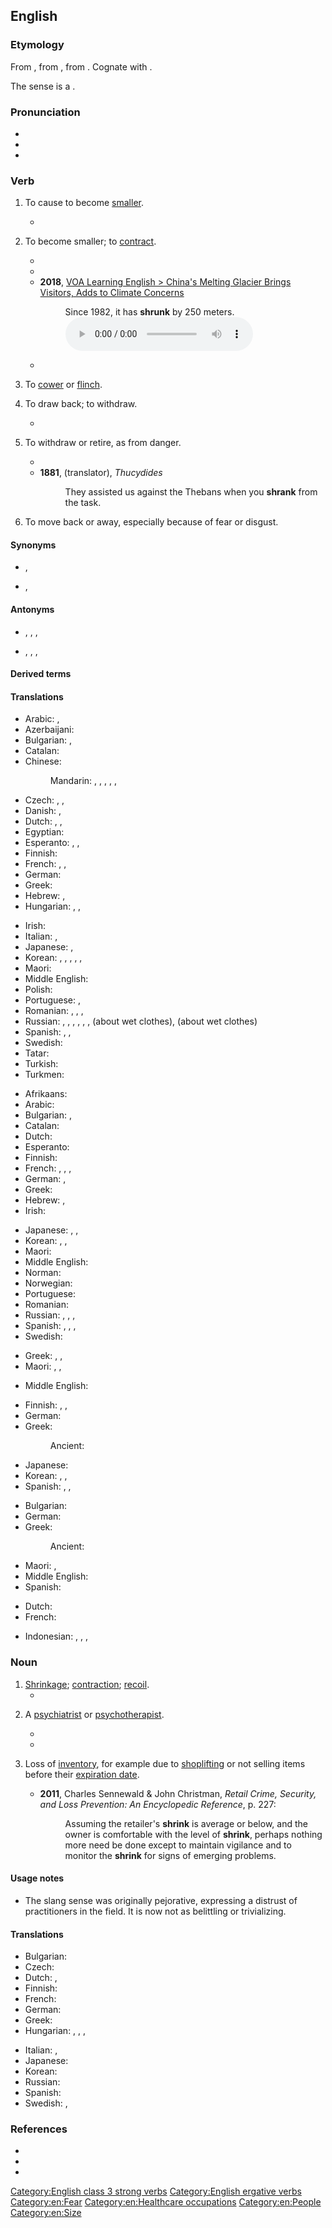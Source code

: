 ==English==

===Etymology===
{{root|en|ine-pro|*(s)ker- (turn)}}
From {{inh|en|enm|schrynken}}, from {{inh|en|ang|sċrincan}}, from {{inh|en|gem-pro|*skrinkwaną}}. Cognate with {{cog|nl|schrinken||to shrink}}.

The sense {{m-g|psychologist, psychotherapist}} is a {{clipping|en|head-shrinker|nocap=1}}.

===Pronunciation===
* {{IPA|en|/ˈʃɹɪŋk/}}
* {{audio|en|En-au-shrink.ogg|Audio (AU)}}
* {{rhymes|en|ɪŋk|s=1}}

===Verb===
{{en-verb|shrinks|shrinking|shrank|past2=shrunk|shrunk|past_ptc2=shrunken}}

# {{lb|en|transitive}} To cause to become [[smaller]].
#: {{ux|en|The dryer '''shrank''' my sweater.}}
#* {{quote-journal|en|year=2008|month=October|author=David Schipper|title=Outsmart your stomach: Seven ways to fill your gut—and lose it, too|journal={{w|Men's Health}}|volume=23|issue=8|issn=1054-4836|page={{gbooks|VMgDAAAAMBAJ|135|shrink}}|passage=The bottom line is this: To '''shrink''' your gut, you need to start listening to it.}}
# {{lb|en|intransitive}} To become smaller; to [[contract]].
#: {{ux|en|This garment will '''shrink''' when [[wet]].}}
#* {{RQ:Bacon Sylva Sylvarum|passage=I have not found that water, by mixture of ashes, will '''shrink''' or draw into less room.}}
#* {{RQ:Dryden Annus Mirabilis|passage=And '''shrink''' like parchment in consuming fire.}}
#* '''2018''', [https://learningenglish.voanews.com/a/china-s-melting-glacier-brings-visitors-concern-over-climate-change/4627742.html VOA Learning English > China's Melting Glacier Brings Visitors, Adds to Climate Concerns]
#*: Since 1982, it has '''shrunk''' by 250 meters. [[File:Since 1982, it has shrunk by 250 meters.ogg]]
#* {{quote-journal|en|date=2021 October 6|author=Greg Morse|title=A need for speed and the drive for 125|journal=RAIL|issue=941|page=52|text=When they took over the 1000 'Flying Scotsman' from May 1979, the journey from London to Edinburgh '''shrank''' to just 4hrs 37mins - including a stop at Newcastle.}}
# {{lb|en|intransitive}} To [[cower]] or [[flinch]].
#: {{ux|en|Molly '''shrank''' away from the blows of the whip.}}
# {{lb|en|transitive}} To draw back; to withdraw.
#* {{RQ:Milton Poems|poem=Nativity|page=10|passage=The Libyc ''Hammon'' '''ſhrinks''' his horn,}}
# {{lb|en|intransitive|figuratively}} To withdraw or retire, as from danger.
#* {{RQ:Pope Essay on Man|chapter=III|passage=What happier natures '''shrink''' at with affright, / The hard inhabitant contends is right.}}
#* '''1881''', {{w|Benjamin Jowett}} (translator), ''Thucydides''
#*: They assisted us against the Thebans when you '''shrank''' from the task.
# {{lb|en|intransitive}} To move back or away, especially because of fear or disgust.

====Synonyms====
* {{sense|avoid an unwanted task}} {{l|en|funk}}, {{l|en|shirk}}
* {{sense|withdraw or retire, as from danger}} {{l|en|shrink back}}, {{l|en|retreat}}

====Antonyms====
* {{sense|to cause to become smaller}} {{l|en|expand}}, {{l|en|grow}}, {{l|en|enlarge}}, {{l|en|stretch}}
* {{sense|become smaller}} {{l|en|expand}}, {{l|en|grow}}, {{l|en|enlarge}}, {{l|en|stretch}}

====Derived terms====
{{der2|en|forshrink|head-shrinker|shrink away|shrink back|shrinkable|shrinking violet|shrink-wrap|shrinky}}

====Translations====
{{trans-top|intransitive: to contract, to become smaller}}
* Arabic: {{t|ar|تَقَلَّصَ}}, {{t|ar|أَحْجَمَ}}
* Azerbaijani: {{t|az|kiçilmək}}
* Bulgarian: {{t|bg|свивам се}}, {{t|bg|съкращавам се}}
* Catalan: {{t+|ca|encongir-se}}
* Chinese:
*: Mandarin: {{t+|cmn|收縮|sc=Hani}}, {{t+|cmn|收缩|tr=shōusuō|sc=Hani}}, {{t+|cmn|縮|sc=Hani}}, {{t+|cmn|缩|tr=suō|sc=Hani}}, {{t+|cmn|縮水|sc=Hani}}, {{t+|cmn|缩水|tr=suōshuǐ|sc=Hani}}
* Czech: {{t|cs|scvrknout|alt=scvrknout se|pf}}, {{t|cs|smrštit|alt=smrštit se|pf}}, {{t+|cs|zmenšit|alt=zmenšit se|pf}}
* Danish: {{t|da|krympe}}, {{t|da|krympe sig}}
* Dutch: {{t+|nl|krimpen}}, {{t+|nl|slinken}}, {{t+|nl|verschrompelen}}
* Egyptian: {{t-egy|ḫmꜣꜣ|h=Aa1-U2:D4-G1-G1-A17}}
* Esperanto: {{t|eo|etiĝi}}, {{t|eo|ŝrumpi}}, {{t|eo|malkreskiĝi}}
* Finnish: {{t+|fi|kutistua}}
* French: {{t+|fr|se réduire}}, {{t+|fr|rétrécir}}, {{t+|fr|se resserrer}}
* German: {{t+|de|schrumpfen}}
* Greek: {{t+|el|μπάζω}}
* Hebrew: {{t|he|התכווץ|tr=hitkavéts}}, {{qualifier|chiefly used in the present tense}} {{t+|he|קטון|tr=katón}}
* Hungarian: {{t+|hu|összemegy}}, {{t+|hu|összehúzódik}}, {{t+|hu|összezsugorodik}}
{{trans-mid}}
* Irish: {{t|ga|crap}}
* Italian: {{t|it|restringersi}}, {{t+|it|ritirarsi}}
* Japanese: {{t+|ja|縮む|tr=[[ちぢむ]], chijimu}}, {{t|ja|縮まる|tr=[[ちぢまる]], chijimaru}}
* Korean: {{t|ko|수축(收縮)하다}}, {{t+|ko|움츠러들다}}, {{t+|ko|움츠러지다}}, {{t+|ko|움츠리다}}, {{t+|ko|움치다}}, {{t|ko|움치러지다}}
* Maori: {{t|mi|iti haere}}
* Middle English: {{t|enm|schrynken}}
* Polish: {{t+|pl|kurczyć się}}
* Portuguese: {{t+|pt|encolher}}, {{t+|pt|contrair}}
* Romanian: {{t+|ro|micșora}}, {{t+|ro|contracta}}, {{t+|ro|diminua}}, {{t|ro|intra la apă}}
* Russian: {{t+|ru|сжима́ться|impf}}, {{t+|ru|сжа́ться|pf}}, {{t+|ru|сокраща́ться|impf}}, {{t+|ru|сократи́ться|impf}}, {{t+|ru|уменьша́ться|impf}}, {{t+|ru|уме́ньшиться|pf}}, {{t+|ru|сади́ться|impf}} (about wet clothes), {{t+|ru|сесть|pf}} (about wet clothes)
* Spanish: {{t+|es|contraerse}}, {{t+|es|encogerse}}, {{t+|es|achicarse}}
* Swedish: {{t+|sv|krympa}}
* Tatar: {{t|tt|keçeräyü|sc=Cyrl}}
* Turkish: {{t+|tr|küçülmek}}
* Turkmen: {{t|tk|kiçelmek}}
{{trans-bottom}}

{{trans-top|transitive: to cause something to shrink}}
* Afrikaans: {{t|af|krimp}}
* Arabic: {{t|ar|قَلَّصَ}}
* Bulgarian: {{t+|bg|намалявам}}, {{t+|bg|свивам}}
* Catalan: {{t+|ca|encongir}}
* Dutch: {{t+|nl|krimpen}}
* Esperanto: {{t+|eo|etigi}}
* Finnish: {{t|fi|kutistaa}}
* French: {{t+|fr|rétrécir}}, {{t|fr|faire rétrécir}}, {{t+|fr|rapetisser}}, {{t+|fr|diminuer}}
* German: {{t+|de|schrumpfen}}, {{t+|de|abnehmen}}
* Greek: {{t+|el|συρρικνώνω}}
* Hebrew: {{t|he|כיווץ|tr=kivéts}}, {{t|he|הקטין|tr=hiktín}}
* Irish: {{t|ga|crap}}
{{trans-mid}}
* Japanese: {{t+|ja|縮める|tr=[[ちじめる]], chijimeru}}, {{t|ja|縮小する|tr=[[しゅくしょうする]], shukushō suru}}, {{t|ja|短縮する|tr=[[たんしゅくする]], tanshuku suru}}
* Korean: {{t+|ko|움츠러들이다}}, {{t+|ko|움츠러뜨리다}}, {{t+|ko|움츠러트리다}}
* Maori: {{t|mi|pīngongo}}
* Middle English: {{t|enm|schrynken}}
* Norman: {{t|nrf|rap'tichi}}
* Norwegian: {{t|no|krympe}}
* Portuguese: {{t+|pt|encolher}}
* Romanian: {{t+|ro|micșora}}
* Russian: {{t+|ru|уменьша́ть|impf}}, {{t+|ru|уме́ньшить|pf}}, {{t+|ru|сжима́ть|impf}}, {{t+|ru|сжать|pf}}
* Spanish: {{t+|es|encoger}}, {{t+|es|mermar}}, {{t+|es|contraer}}, {{t|es|jibarizar}}
* Swedish: {{t+|sv|krympa}}
{{trans-bottom}}

{{trans-top|to cower}}
* Greek: {{t+|el|μαζεύομαι}}, {{t+|el|ζαρώνω}}, {{t+|el|αποτραβιέμαι}}
* Maori: {{t|mi|eti}}, {{t|mi|kumu}}, {{t|mi|maopo}}
{{trans-mid}}
* Middle English: {{t|enm|schrynken}}
{{trans-bottom}}

{{trans-top|intransitive: to attempt to avoid an unwanted or intimidating duty}}
* Finnish: {{t+|fi|luistaa}}, {{t+|fi|laistaa}}, {{t+|fi|luikkia}}
* German: {{t+|de|drücken|alt=sich drücken}}
* Greek: {{t+|el|λουφάρω}}
*: Ancient: {{t|grc|ὀκνέω}}
{{trans-mid}}
* Japanese: {{t|ja|尻込みする|tr=[[しりごみする]], shirigomi suru}}
* Korean: {{t+|ko|움츠러지다}}, {{qualifier|transitive}} {{t+|ko|움츠리다}}, {{t+|ko|움츠러들다}}
* Spanish: {{t+|es|zafar|alt=zafarse}}, {{t+|es|rehuir}}, {{t+|es|correr|alt=correrse}}
{{trans-bottom}}

{{trans-top|to move back because of fear or disgust}}
* Bulgarian: {{t|bg|отдръпвам се}}
* German: {{t+|de|scheuen}}
* Greek:
*: Ancient: {{t|grc|[[ἀποστέλλω|ἀποστέλλομαι]]}}
{{trans-mid}}
* Maori: {{t|mi|eti}}, {{t|mi|maopo}}
* Middle English: {{t|enm|schrynken}}
* Spanish: {{t+|es|rehuir}}
{{trans-bottom}}

{{checktrans-top}}
* Dutch: {{t+check|nl|krimpen}}
* French: {{t+check|fr|rapetisser}}
{{trans-mid}}
* Indonesian: {{t+check|id|susut|alt=menyusut}} {{attention|id|2=was "[[susut|menyusut]]" - assumed inflected form or vocalised spelling; please verify if linking is acceptable. see [[User:Kephir/gadgets/xte#Translation_fixing]]}}, {{t+check|id|kerut|alt=mengerut}} {{attention|id|2=was "[[kerut|mengerut]]" - assumed inflected form or vocalised spelling; please verify if linking is acceptable. see [[User:Kephir/gadgets/xte#Translation_fixing]]}}, {{t+check|id|kerut|alt=mengkerut}} {{attention|id|2=was "[[kerut|mengkerut]]" - assumed inflected form or vocalised spelling; please verify if linking is acceptable. see [[User:Kephir/gadgets/xte#Translation_fixing]]}}, {{t+check|id|ciut|alt=menciut}} {{attention|id|2=was "[[ciut|menciut]]" - assumed inflected form or vocalised spelling; please verify if linking is acceptable. see [[User:Kephir/gadgets/xte#Translation_fixing]]}}
{{trans-bottom}}

===Noun===
{{en-noun}}

# [[shrinkage|Shrinkage]]; [[contraction]]; [[recoil]].
#* {{quote-book|en |author={{w|Leigh Hunt}} |chapter=To T** L** H**, Six Years Old, During a Sickness. |title=Foliage;{{nb...|or Poems Original and Translated}} |page=xlvii |pageurl=https://books.google.com/books?id=93MkAAAAMAAJ&pg=RA1-PR47 |year=1818 |location=London |publisher=Printed for C. and J. Ollier, Welbeck Street |text=Yet almost with, with sudden '''shrink''', That I had less to praise. }}
# {{lb|en|slang|sometimes|pejorative}} A [[psychiatrist]] or [[psychotherapist]].
#: {{syn|en|head-shrinker|shrinker}}
#: {{cot|en|shrinkette}}
#: {{ux|en|You need to see a '''shrink''', you crazy fool.}}
#: {{ux|en|My '''shrink''' said that he was an enabler, bad for me.}}
#* {{quote-song|en |year=1994 |month=August |author={{w|Green Day}} |title=[[w:Basket Case (song)|Basket Case]] |album={{w|Dookie}} |publisher={{w|Reprise Records}} |note=track 7 |text=I went to a '''shrink''' to analyze my dreams / She says it's lack of sex that's bringing me down}}
#* {{quote-journal|en|date=2021 March 10|title=Stop & Examine|journal=RAIL|issue=926|page=70|text="From behind the counter of this provincial train station coffee shop, Joanna was barista and unofficial '''shrink''' to wildly varied London-bound travellers," writes author Laline Paull. ''Confessions of a Barista on Platform 1'' was published on February 9 by The Firle Press [...].}}
# {{lb|en|uncountable|business}} Loss of [[inventory]], for example due to [[shoplifting]] or not selling items before their [[expiration  date]].
#* '''2011''', Charles Sennewald & John Christman, ''Retail Crime, Security, and Loss Prevention: An Encyclopedic Reference'', p. 227:
#*: Assuming the retailer's '''shrink''' is average or below, and the owner is comfortable with the level of '''shrink''', perhaps nothing more need be done except to maintain vigilance and to monitor the '''shrink''' for signs of emerging problems.

====Usage notes====
* {{sense|therapist}} The slang sense was originally pejorative, expressing a distrust of practitioners in the field. It is now not as belittling or trivializing.

====Translations====
{{trans-top|psychiatrist or therapist (informal, belittling)}}
* Bulgarian: {{t|bg|психотерапевт|m}}
* Czech: {{t|cs|psychouš|m}}
* Dutch: {{t+|nl|zielenknijper|m}}, {{t+|nl|zielknijper|m}}
* Finnish: {{t+|fi|kallonkutistaja}}
* French: {{t+|fr|psy|m}}
* German: {{t+|de|Seelenklempner|m|lit=soul plumber}}
* Greek: {{t+|el|τρελογιατρός}}
* Hungarian: {{t|hu|fejzsugorító}}, {{t|hu|lélekdoki}}, {{t|hu|agykurkász}}, {{t|hu|agyturkász}}
{{trans-mid}}
* Italian: {{t+|it|strizzacervelli|m}}, {{t+|it|psichiatra|m|f}}
* Japanese: {{t+|ja|精神科医|tr=[[せいしんかい]], seishin-kai}}
* Korean: {{t|ko|정신과 의사(精神科醫師)}}
* Russian: {{t|ru|мозгопра́в|m}}
* Spanish: {{qualifier|colloquial}} {{t+|es|loquero|m}}
* Swedish: {{t+|sv|hjärnskrynklare|c}}, {{t|sv|psykare|c}} {{qualifier|colloquial}}
{{trans-bottom}}

===References===
* {{R:OneLook}}
* {{R:Century 1911}}
* {{R:GDoS|id=pqswwsq|entry=shrink ''n.''<sup>1</sup>}}

[[Category:English class 3 strong verbs]]
[[Category:English ergative verbs]]
[[Category:en:Fear]]
[[Category:en:Healthcare occupations]]
[[Category:en:People]]
[[Category:en:Size]]